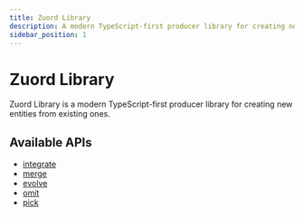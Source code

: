 ```yaml
---
title: Zuord Library
description: A modern TypeScript-first producer library for creating new entities from existing ones
sidebar_position: 1
---
```


# Zuord Library

Zuord Library is a modern TypeScript-first producer library for creating new entities from existing ones.

## Available APIs

- [integrate](./integrate)
- [merge](./merge)
- [evolve](./evolve)
- [omit](./omit)
- [pick](./pick)
